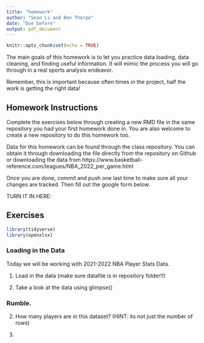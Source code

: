 ```yaml
---
title: "homework"
author: "Sean Li and Ben Thorpe"
date: "Due before" 
output: pdf_document
---
```


```r
knitr::opts_chunk$set(echo = TRUE)
```


The main goals of this homework is to let you practice data loading, data cleaning, and finding useful information. It will mimic the process you will go through in a real sports analysis endeavor. 

Remember, this is important because often times in the project, half the work is getting the right data! 


## Homework Instructions

Complete the exercises below through creating a new RMD file in the same repository you had your first homework done in. You are also welcome to create a new repository to do this homework too. 

Data for this homework can be found through the class repository. You can obtain it through downloading the file directly from the repository on Github or downloading the data from 
https://www.basketball-reference.com/leagues/NBA_2022_per_game.html


Once you are done, commit and push one last time to make sure all your changes are tracked. Then fill out the google form below. 

TURN IT IN HERE: 



## Exercises

```r
library(tidyverse)
library(openxlsx)
```


### Loading in the Data

Today we will be working with 2021-2022 NBA Player Stats Data. 

1. Load in the data (make sure datafile is in repository folder!!)

2. Take a look at the data using glimpse()


### Rumble. 

2. How many players are in this dataset? (HINT: its not just the number of rows)

3. 








